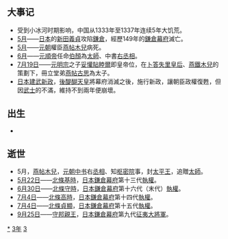 {{yearTOC|1333|元'''[[至顺|至顺]]四年'''，'''[[元统_(元惠宗)|元统]]元年'''；越南'''[[開祐|開祐]]五年'''；日本南朝'''[[元弘|元弘]]三年'''，北朝'''[[正慶|正慶]]二年'''}}
== 大事记 ==
*受到小冰河时期影响，中国从1333年至1337年连续5年大饥荒。
*[[5月|5月]]——[[日本|日本]]的[[新田義貞|新田義貞]]攻陷[[鎌倉|鎌倉]]，經歷149年的[[鎌倉幕府|鎌倉幕府]]滅亡。
*[[5月|5月]]——[[元朝|元朝]]權臣[[燕帖木兒|燕帖木兒]]病死。
*[[6月|6月]]——[[元順帝|元順帝]]任命[[伯顏_(元末)|伯顏]]為[[太師|太師]]、中書[[右丞相|右丞相]]。
*[[7月19日|7月19日]]——[[元明宗|元明宗]]之子[[妥懽貼睦爾|妥懽貼睦爾]]即皇帝位，在[[卜答失里_(皇后)|卜答失里皇后]]、[[燕鐵木兒|燕鐵木兒]]的策劃下，冊立堂弟[[燕帖古思|燕帖古思]]為太子。
*[[日本|日本]][[建武新政|建武新政]]，[[後醍醐天皇|後醍醐天皇]]將幕府消滅之後，施行新政，讓朝臣政權復甦，但因[[武士|武士]]的不滿，維持不到兩年便崩壞。

== 出生 ==
*

== 逝世 ==
{{Wikisource year mention}}
*5月，[[燕帖木兒|燕帖木兒]]，[[元朝|元朝]][[中书省_(元朝)|中书]]右[[丞相|丞相]]、知[[枢密院|枢密院]]事，封[[太平王|太平王]]，追贈[[太師|太師]]。
*[[5月22日|5月22日]]——[[北條基時|北條基時]]，[[日本|日本]][[鎌倉幕府|鎌倉幕府]]第十三代[[執權|執權]]。
*[[6月30日|6月30日]]——[[北條守時|北條守時]]，[[日本|日本]][[鎌倉幕府|鎌倉幕府]]第十六代（末代）[[執權|執權]]。
*[[7月4日|7月4日]]——[[北條高時|北條高時]]，[[日本|日本]][[鎌倉幕府|鎌倉幕府]]第十四代[[執權|執權]]。
*[[7月4日|7月4日]]——[[北條貞顯|北條貞顯]]，[[日本|日本]][[鎌倉幕府|鎌倉幕府]]第十五代[[執權|執權]]。
*[[9月25日|9月25日]]——[[守邦親王|守邦親王]]，[[日本|日本]][[鎌倉幕府|鎌倉幕府]]第九代[[征夷大將軍|征夷大將軍]]。

[[Category:1333年|*]]
[[Category:1330年代|3年]]
[[Category:14世纪各年|3]]